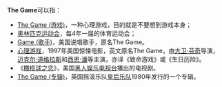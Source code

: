 '''The Game'''可以指：
*[[The_Game_(游戏)|The Game (游戏)]]，一种心理游戏，目的就是不要想到游戏本身；
*[[奥林匹克运动会|奥林匹克运动会]]，每4年一届的体育运动会；
*[[Game_(歌手)|Game (歌手)]]，美国说唱歌手，原名The Game。
*[[致命游戏|心理游戏]]，1997年美国惊悚电影，英文原名The Game，由[[大卫·芬奇|大卫·芬奇]]导演，[[迈克尔·道格拉斯|迈克尔·道格拉斯]]和[[西恩·潘|西恩·潘]]等主演，亦译《致命游戏》或《生日历险》。
*《[[橄榄球之恋|橄榄球之恋]]》，美国[[黑人娱乐电视台|黑人娱乐电视台]]播出的电视剧。
*[[The_Game_(专辑)|The Game (专辑)]]，英国摇滚乐队[[Queen_(乐队)|皇后乐队]]1980年发行的一个专辑。

{{Disambig}}
